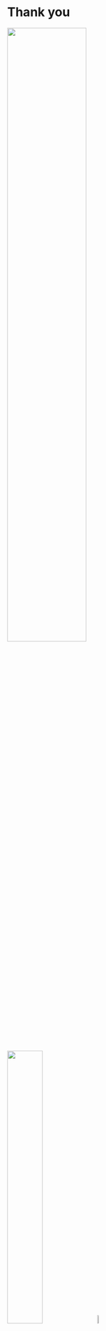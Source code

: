 # Thank you {background-image="img/backgrounds/neon.png"}
![](img/end/questions.gif){.absolute top=20% left=10% height="60%"}
![](img/end/presentation.svg){.absolute top=40% left=70% height="40%"}
![](img/end/quarto.png){.absolute top=32% left=71% height="7%"}

